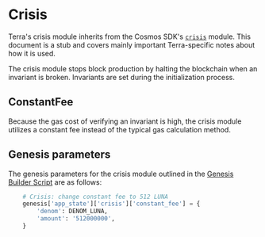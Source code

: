 
# Crisis

<Admonition type="info">

Terra's crisis module inherits from the Cosmos SDK's [`crisis`](https://docs.cosmos.network/master/modules/crisis/) module. This document is a stub and covers mainly important Terra-specific notes about how it is used.

</Admonition>

The crisis module stops block production by halting the blockchain when an invariant is broken. Invariants are set during the initialization process.

## ConstantFee

Because the gas cost of verifying an invariant is high, the crisis module utilizes a constant fee instead of the typical gas calculation method. 

## Genesis parameters

The genesis parameters for the crisis module outlined in the [Genesis Builder Script](https://github.com/terra-money/genesis-tools/blob/main/src/genesis_builder.py#L141) are as follows:

```py
    # Crisis: change constant fee to 512 LUNA
    genesis['app_state']['crisis']['constant_fee'] = {
        'denom': DENOM_LUNA,
        'amount': '512000000',
    }
```
